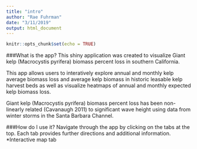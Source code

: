 ```yaml
---
title: "intro"
author: "Rae Fuhrman"
date: "3/11/2019"
output: html_document
---
```


```r
knitr::opts_chunk$set(echo = TRUE)
```

###What is the app?
This shiny application was created to visualize Giant kelp (Macrocystis pyrifera) biomass percent loss in southern California. 

This app allows users to interatively explore annual and monthly kelp average biomass loss and average kelp biomass in historic leasable kelp harvest beds as well as visualize heatmaps of annual and monthly expected kelp biomass loss.   

Giant kelp (Macrocystis pyrifera) biomass percent loss has been non-linearly related (Cavanaugh 2011) to significant wave height using data from  winter storms in the Santa Barbara Channel.

###How do I use it?
Navigate through the app by clicking on the tabs at the top. Each tab provides further directions and additional information. 
*Interactive map tab 